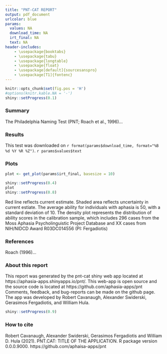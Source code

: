 ```yaml
---
title: "PNT-CAT REPORT"
output: pdf_document
urlcolor: blue
params:
  values: NA
  download_time: NA
  irt_final: NA
  text: NA
header-includes:
    - \usepackage{booktabs}
    - \usepackage{tabu}
    - \usepackage{longtable}
    - \usepackage{float}
    - \usepackage[default]{sourcesanspro}
    - \usepackage[T1]{fontenc}
---
```


```r
knitr::opts_chunk$set(fig.pos = 'H')
#options(knitr.kable.NA = '-')
shiny::setProgress(0.1)
```

### Summary 

The Philadelphia Naming Test (PNT; Roach et al., 1996)...

### Results

This test was downloaded on `r format(params$download_time, format="%B %d %Y %R %Z")`. `r params$values$text`

### Plots

```r

plot <- get_plot(params$irt_final, basesize = 10)

shiny::setProgress(0.4)
plot
shiny::setProgress(0.8)

```

Red line reflects current estimate. Shaded area reflects uncertainty in current estiate. The average ability for individuals with aphasia is 50, with a standard deviation of 10. The density plot represents the distribution of ability scores in the calibration sample, which includes 296 cases from the Moss Aphasia Psycholinguistic Project Database and XX cases from NIH/NIDCD Award R03DC014556 (PI: Fergadiotis)

### References

Roach (1996)...

### About this report

This report was generated by the pnt-cat shiny web app located at https://aphasia-apps.shinyapps.io/pnt/. This web-app is open source and the source code is located at https://github.com/aphasia-apps/pnt Comments, feedback, and bug-reports can be made on the github page. The app was developed by Robert Cavanaugh, Alexander Swiderski, Gerasimos Fergadiotis, and William Hula.

```r
shiny::setProgress(0.9)
```

### How to cite

Robert Cavanaugh, Alexander Swiderski, Gerasimos Fergadiotis and William D. Hula (2021). PNT.CAT: TITLE OF THE APPLICATION. R package version 0.0.0.9000.
  https://github.com/aphaisa-apps/pnt